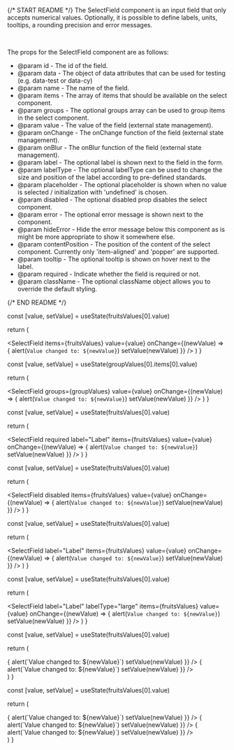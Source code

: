 
{/* START README */}
The SelectField component is an input field that only accepts numerical values. Optionally, it is possible to define labels, units, tooltips, a rounding precision and error messages.

<br />

The props for the SelectField component are as follows:

- @param id - The id of the field.
- @param data - The object of data attributes that can be used for testing (e.g. data-test or data-cy)
- @param name - The name of the field.
- @param items - The array of items that should be available on the select component.
- @param groups - The optional groups array can be used to group items in the select component.
- @param value - The value of the field (external state management).
- @param onChange - The onChange function of the field (external state management).
- @param onBlur - The onBlur function of the field (external state management).
- @param label - The optional label is shown next to the field in the form.
- @param labelType - The optional labelType can be used to change the size and position of the label according to pre-defined standards.
- @param placeholder - The optional placeholder is shown when no value is selected / initialization with 'undefined' is chosen.
- @param disabled - The optional disabled prop disables the select component.
- @param error - The optional error message is shown next to the component.
- @param hideError - Hide the error message below this component as is might be more appropriate to show it somewhere else.
- @param contentPosition - The position of the content of the select component. Currently only 'item-aligned' and 'popper' are supported.
- @param tooltip - The optional tooltip is shown on hover next to the label.
- @param required - Indicate whether the field is required or not.
- @param className - The optional className object allows you to override the default styling.

{/* END README */}

  const [value, setValue] = useState(fruitsValues[0].value)

return (

<SelectField
  items={fruitsValues}
  value={value}
  onChange={(newValue) => {
    alert(`Value changed to: ${newValue}`)
    setValue(newValue)
  }}
/>
) }

  const [value, setValue] = useState(groupValues[0].items[0].value)

return (

<SelectField
  groups={groupValues}
  value={value}
  onChange={(newValue) => {
    alert(`Value changed to: ${newValue}`)
    setValue(newValue)
  }}
/>
) }

  const [value, setValue] = useState(fruitsValues[0].value)

return (

<SelectField
  required
  label="Label"
  items={fruitsValues}
  value={value}
  onChange={(newValue) => {
    alert(`Value changed to: ${newValue}`)
    setValue(newValue)
  }}
/>
) }

  const [value, setValue] = useState(fruitsValues[0].value)

return (

<SelectField
  disabled
  items={fruitsValues}
  value={value}
  onChange={(newValue) => {
    alert(`Value changed to: ${newValue}`)
    setValue(newValue)
  }}
/>
) }

  const [value, setValue] = useState(fruitsValues[0].value)

return (

<SelectField
  label="Label"
  items={fruitsValues}
  value={value}
  onChange={(newValue) => {
    alert(`Value changed to: ${newValue}`)
    setValue(newValue)
  }}
/>
) }

  const [value, setValue] = useState(fruitsValues[0].value)

return (

<SelectField
  label="Label"
  labelType="large"
  items={fruitsValues}
  value={value}
  onChange={(newValue) => {
    alert(`Value changed to: ${newValue}`)
    setValue(newValue)
  }}
/>
) }

  const [value, setValue] = useState(fruitsValues[0].value)

return (

<div className="flex flex-col gap-4">
  <SelectField
    required
    label="Label"
    error="Error message"
    items={fruitsValues}
    value={value}
    onChange={(newValue) => {
      alert(`Value changed to: ${newValue}`)
      setValue(newValue)
    }}
  />
  <SelectField
    required
    label="Label"
    labelType="large"
    error="Error message"
    items={fruitsValues}
    value={value}
    onChange={(newValue) => {
      alert(`Value changed to: ${newValue}`)
      setValue(newValue)
    }}
  />
</div>
) }

  const [value, setValue] = useState(fruitsValues[0].value)

return (

<div className="flex flex-col gap-4">
  <SelectField
    required
    label="Label"
    tooltip="Tooltip for this input"
    items={fruitsValues}
    value={value}
    onChange={(newValue) => {
      alert(`Value changed to: ${newValue}`)
      setValue(newValue)
    }}
  />
  <SelectField
    required
    label="Label"
    labelType="large"
    tooltip="Tooltip for this input"
    items={fruitsValues}
    value={value}
    onChange={(newValue) => {
      alert(`Value changed to: ${newValue}`)
      setValue(newValue)
    }}
  />
  <SelectField
    required
    label="Label"
    labelType="large"
    tooltip="Tooltip for this input"
    error="Error message"
    items={fruitsValues}
    value={value}
    onChange={(newValue) => {
      alert(`Value changed to: ${newValue}`)
      setValue(newValue)
    }}
  />
</div>
) }
